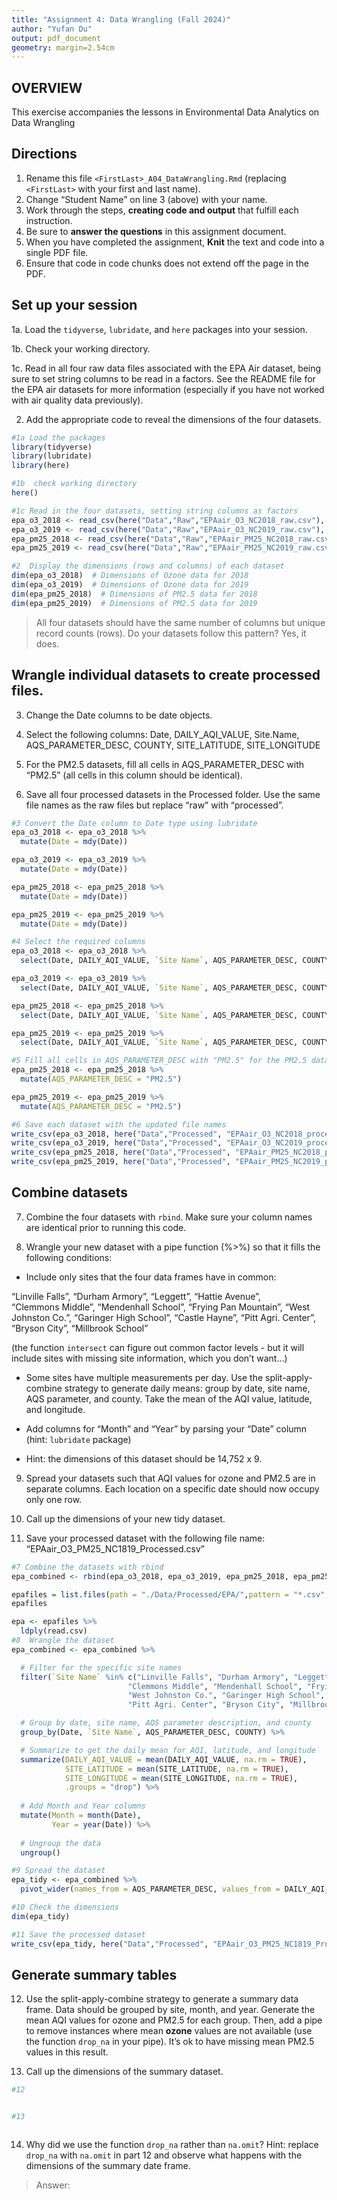 ```yaml
---
title: "Assignment 4: Data Wrangling (Fall 2024)"
author: "Yufan Du"
output: pdf_document
geometry: margin=2.54cm
---
```


## OVERVIEW

This exercise accompanies the lessons in Environmental Data Analytics on Data Wrangling 

## Directions

1. Rename this file `<FirstLast>_A04_DataWrangling.Rmd` (replacing `<FirstLast>` with your first and last name).
2. Change "Student Name" on line 3 (above) with your name.
3. Work through the steps, **creating code and output** that fulfill each instruction.
4. Be sure to **answer the questions** in this assignment document.
5. When you have completed the assignment, **Knit** the text and code into a single PDF file.
6. Ensure that code in code chunks does not extend off the page in the PDF.


## Set up your session 

1a. Load the `tidyverse`,  `lubridate`, and `here` packages into your session.

1b. Check your working directory.

1c. Read in all four raw data files associated with the EPA Air dataset, being sure to set string columns to be read in a factors. See the README file for the EPA air datasets for more information (especially if you have not worked with air quality data previously). 

2. Add the appropriate code to reveal the dimensions of the four datasets. 

```r
#1a Load the packages
library(tidyverse)
library(lubridate)
library(here)

#1b  check working directory
here()

#1c Read in the four datasets, setting string columns as factors
epa_o3_2018 <- read_csv(here("Data","Raw","EPAair_O3_NC2018_raw.csv"), col_types = cols(.default = "f"))
epa_o3_2019 <- read_csv(here("Data","Raw","EPAair_O3_NC2019_raw.csv"), col_types = cols(.default = "f"))
epa_pm25_2018 <- read_csv(here("Data","Raw","EPAair_PM25_NC2018_raw.csv"), col_types = cols(.default = "f"))
epa_pm25_2019 <- read_csv(here("Data","Raw","EPAair_PM25_NC2019_raw.csv"), col_types = cols(.default = "f"))

#2  Display the dimensions (rows and columns) of each dataset
dim(epa_o3_2018)  # Dimensions of Ozone data for 2018
dim(epa_o3_2019)  # Dimensions of Ozone data for 2019
dim(epa_pm25_2018)  # Dimensions of PM2.5 data for 2018
dim(epa_pm25_2019)  # Dimensions of PM2.5 data for 2019

```

>All four datasets should have the same number of columns but unique record counts (rows). Do your datasets follow this pattern?
Yes, it does.

## Wrangle individual datasets to create processed files.

3. Change the Date columns to be date objects.

4. Select the following columns: Date, DAILY_AQI_VALUE, Site.Name, AQS_PARAMETER_DESC, COUNTY, SITE_LATITUDE, SITE_LONGITUDE

5. For the PM2.5 datasets, fill all cells in AQS_PARAMETER_DESC with "PM2.5" (all cells in this column should be identical).

6. Save all four processed datasets in the Processed folder. Use the same file names as the raw files but replace "raw" with "processed".

```r

#3 Convert the Date column to Date type using lubridate
epa_o3_2018 <- epa_o3_2018 %>%
  mutate(Date = mdy(Date)) 

epa_o3_2019 <- epa_o3_2019 %>%
  mutate(Date = mdy(Date))

epa_pm25_2018 <- epa_pm25_2018 %>%
  mutate(Date = mdy(Date))

epa_pm25_2019 <- epa_pm25_2019 %>%
  mutate(Date = mdy(Date))

#4 Select the required columns
epa_o3_2018 <- epa_o3_2018 %>%
  select(Date, DAILY_AQI_VALUE, `Site Name`, AQS_PARAMETER_DESC, COUNTY, SITE_LATITUDE, SITE_LONGITUDE)

epa_o3_2019 <- epa_o3_2019 %>%
  select(Date, DAILY_AQI_VALUE, `Site Name`, AQS_PARAMETER_DESC, COUNTY, SITE_LATITUDE, SITE_LONGITUDE)

epa_pm25_2018 <- epa_pm25_2018 %>%
  select(Date, DAILY_AQI_VALUE, `Site Name`, AQS_PARAMETER_DESC, COUNTY, SITE_LATITUDE, SITE_LONGITUDE)

epa_pm25_2019 <- epa_pm25_2019 %>%
  select(Date, DAILY_AQI_VALUE, `Site Name`, AQS_PARAMETER_DESC, COUNTY, SITE_LATITUDE, SITE_LONGITUDE)

#5 Fill all cells in AQS_PARAMETER_DESC with "PM2.5" for the PM2.5 datasets
epa_pm25_2018 <- epa_pm25_2018 %>%
  mutate(AQS_PARAMETER_DESC = "PM2.5")

epa_pm25_2019 <- epa_pm25_2019 %>%
  mutate(AQS_PARAMETER_DESC = "PM2.5")

#6 Save each dataset with the updated file names
write_csv(epa_o3_2018, here("Data","Processed", "EPAair_O3_NC2018_processed.csv"))
write_csv(epa_o3_2019, here("Data","Processed", "EPAair_O3_NC2019_processed.csv"))
write_csv(epa_pm25_2018, here("Data","Processed", "EPAair_PM25_NC2018_processed.csv"))
write_csv(epa_pm25_2019, here("Data","Processed", "EPAair_PM25_NC2019_processed.csv"))

```


## Combine datasets

7. Combine the four datasets with `rbind`. Make sure your column names are identical prior to running this code.

8. Wrangle your new dataset with a pipe function (%>%) so that it fills the following conditions: 

  * Include only sites that the four data frames have in common:  
    
  "Linville Falls", "Durham Armory", "Leggett", "Hattie Avenue",  
  "Clemmons Middle", "Mendenhall School", "Frying Pan Mountain", 
  "West Johnston Co.", "Garinger High School", "Castle Hayne", 
  "Pitt Agri. Center", "Bryson City", "Millbrook School" 
  
  (the function `intersect` can figure out common factor levels - but it will include sites with missing site information, which you don't want...) 

  * Some sites have multiple measurements per day. Use the split-apply-combine strategy to generate daily means: group by date, site name, AQS parameter, and county. Take the mean of the AQI value, latitude, and longitude.
  
  * Add columns for "Month" and "Year" by parsing your "Date" column (hint: `lubridate` package)
  
  * Hint: the dimensions of this dataset should be 14,752 x 9.

9. Spread your datasets such that AQI values for ozone and PM2.5 are in separate columns. Each location on a specific date should now occupy only one row.

10. Call up the dimensions of your new tidy dataset.

11. Save your processed dataset with the following file name: "EPAair_O3_PM25_NC1819_Processed.csv"

```r
#7 Combine the datasets with rbind
epa_combined <- rbind(epa_o3_2018, epa_o3_2019, epa_pm25_2018, epa_pm25_2019)

epafiles = list.files(path = "./Data/Processed/EPA/",pattern = "*.csv", full.names = TRUE)
epafiles

epa <- epafiles %>%
  ldply(read.csv)
#8  Wrangle the dataset
epa_combined <- epa_combined %>%

  # Filter for the specific site names
  filter(`Site Name` %in% c("Linville Falls", "Durham Armory", "Leggett", "Hattie Avenue", 
                          "Clemmons Middle", "Mendenhall School", "Frying Pan Mountain", 
                          "West Johnston Co.", "Garinger High School", "Castle Hayne", 
                          "Pitt Agri. Center", "Bryson City", "Millbrook School")) %>%

  # Group by date, site name, AQS parameter description, and county
  group_by(Date, `Site Name`, AQS_PARAMETER_DESC, COUNTY) %>%

  # Summarize to get the daily mean for AQI, latitude, and longitude
  summarize(DAILY_AQI_VALUE = mean(DAILY_AQI_VALUE, na.rm = TRUE),
            SITE_LATITUDE = mean(SITE_LATITUDE, na.rm = TRUE),
            SITE_LONGITUDE = mean(SITE_LONGITUDE, na.rm = TRUE),
            .groups = "drop") %>%
  
  # Add Month and Year columns
  mutate(Month = month(Date),
         Year = year(Date)) %>%
  
  # Ungroup the data
  ungroup()

#9 Spread the dataset
epa_tidy <- epa_combined %>%
  pivot_wider(names_from = AQS_PARAMETER_DESC, values_from = DAILY_AQI_VALUE)

#10 Check the dimensions
dim(epa_tidy)

#11 Save the processed dataset
write_csv(epa_tidy, here("Data","Processed", "EPAair_O3_PM25_NC1819_Processed.csv"))


```


## Generate summary tables

12. Use the split-apply-combine strategy to generate a summary data frame. Data should be grouped by site, month, and year. Generate the mean AQI values for ozone and PM2.5 for each group. Then, add a pipe to remove instances where mean **ozone** values are not available (use the function `drop_na` in your pipe). It's ok to have missing mean PM2.5 values in this result. 

13. Call up the dimensions of the summary dataset.

```r

#12


#13



```

14. Why did we use the function `drop_na` rather than `na.omit`? Hint: replace `drop_na` with `na.omit` in part 12 and observe what happens with the dimensions of the summary date frame.

> Answer: 


